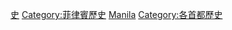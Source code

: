 {{Catnav|頁面分類|各種主題的頁面分類|依菲律賓各大區來作的分類|菲律賓各地歷史}}
{{Catnav|頁面分類|各種主題的頁面分類|依菲律賓各省來作的分類|菲律賓各地歷史}}
{{Catnav|頁面分類|各種主題的頁面分類|依菲律賓各自治市來作的分類|菲律賓各地歷史}}
{{Catnav|頁面分類|各種主題的頁面分類|依菲律賓各城市來作的分類|菲律賓各地歷史}}
{{Catnav|頁面分類|歷史|各國歷史|菲律賓歷史|菲律賓各地歷史}}
{{Commonscat|History of Manila}}
{{Catmore}}
[[Category:馬尼拉|史]]
[[Category:菲律賓歷史|Category:菲律賓歷史]]
[[Category:菲律賓各城市歷史|Manila]]
[[Category:各首都歷史|Category:各首都歷史]]